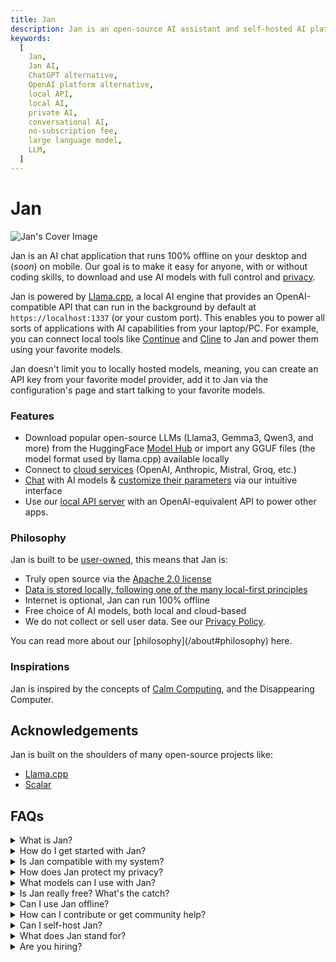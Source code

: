 ```yaml
---
title: Jan
description: Jan is an open-source AI assistant and self-hosted AI platform - build and run AI on your own desktop or server.
keywords:
  [
    Jan,
    Jan AI,
    ChatGPT alternative,
    OpenAI platform alternative,
    local API,
    local AI,
    private AI,
    conversational AI,
    no-subscription fee,
    large language model,
    LLM,
  ]
---
```



# Jan

![Jan's Cover Image](./_assets/jan-app.png)

Jan is an AI chat application that runs 100% offline on your desktop and (*soon*) on mobile. Our goal is to
make it easy for anyone, with or without coding skills, to download and use AI models with full control and
[privacy](https://www.reuters.com/legal/legalindustry/privacy-paradox-with-ai-2023-10-31/).

Jan is powered by [Llama.cpp](https://github.com/ggerganov/llama.cpp), a local AI engine that provides an OpenAI-compatible
API that can run in the background by default at `https://localhost:1337` (or your custom port). This enables you to power all sorts of
applications with AI capabilities from your laptop/PC. For example, you can connect local tools like [Continue](https://jan.ai/integrations/coding/vscode)
and [Cline](https://cline.bot/) to Jan and power them using your favorite models.

Jan doesn't limit you to locally hosted models, meaning, you can create an API key from your favorite model provider,
add it to Jan via the configuration's page and start talking to your favorite models.

### Features

- Download popular open-source LLMs (Llama3, Gemma3, Qwen3, and more) from the HuggingFace [Model Hub](./manage-models.mdx)
or import any GGUF files (the model format used by llama.cpp) available locally
- Connect to [cloud services](/remote-models/openai) (OpenAI, Anthropic, Mistral, Groq, etc.)
- [Chat](./threads.mdx) with AI models & [customize their parameters](./model-parameters.mdx) via our
intuitive interface
- Use our [local API server](https://jan.ai/api-reference) with an OpenAI-equivalent API to power other apps.

### Philosophy

Jan is built to be [user-owned](about#-user-owned), this means that Jan is:
- Truly open source via the [Apache 2.0 license](https://github.com/janhq/jan/blob/dev/LICENSE)
- [Data is stored locally, following one of the many local-first principles](https://www.inkandswitch.com/local-first)
- Internet is optional, Jan can run 100% offline
- Free choice of AI models, both local and cloud-based
- We do not collect or sell user data. See our [Privacy Policy](./privacy).

<Aside>
  You can read more about our [philosophy](/about#philosophy) here.
</Aside>

### Inspirations

Jan is inspired by the concepts of [Calm Computing](https://en.wikipedia.org/wiki/Calm_technology), and the Disappearing Computer.

## Acknowledgements

Jan is built on the shoulders of many open-source projects like:

- [Llama.cpp](https://github.com/ggerganov/llama.cpp/blob/master/LICENSE)
- [Scalar](https://github.com/scalar/scalar)

## FAQs

<details>
<summary>What is Jan?</summary>
Jan is a customizable AI assistant that can run offline on your computer - a privacy-focused alternative to tools like ChatGPT, Anthropic's Claude, and Google Gemini, with optional cloud AI support.
</details>

<details>
<summary>How do I get started with Jan?</summary>
Download Jan on your computer, download a model or add API key for a cloud-based one, and start chatting. For detailed setup instructions, see our [Quick Start](/quickstart) guide.
</details>

<details>
<summary>Is Jan compatible with my system?</summary>
Jan supports all major operating systems:

- [Mac](/desktop/mac#compatibility)
- [Windows](/desktop/windows#compatibility)
- [Linux](/desktop/linux)

Hardware compatibility includes:
- NVIDIA GPUs (CUDA)
- AMD GPUs (Vulkan)
- Intel Arc GPUs (Vulkan)
- Any GPU with Vulkan support
</details>

<details>
<summary>How does Jan protect my privacy?</summary>
Jan prioritizes privacy by:
- Running 100% offline with locally-stored data
- Using open-source models that keep your conversations private
- Storing all files and chat history on your device in the [Jan Data Folder](/data-folder)
- Never collecting or selling your data

<Aside type="caution">
When using third-party cloud AI services through Jan, their data policies apply. Check their privacy terms.
</Aside>

You can optionally share anonymous usage statistics to help improve Jan, but your conversations are never shared. See our complete [Privacy Policy](./privacy).
</details>

<details>
<summary>What models can I use with Jan?</summary>
- Download optimized models from the [Jan Hub](/manage-models#1-download-from-jan-hub-recommended)
- Import GGUF models from Hugging Face or your local files
- Connect to cloud providers like OpenAI, Anthropic, Mistral and Groq (requires your own API keys)
</details>

<details>
<summary>Is Jan really free? What's the catch?</summary>
Jan is completely free and open-source with no subscription fees for local models and features. When using cloud-based models (like GPT-4o or Claude Sonnet 3.7), you'll only pay the standard rates to those providers—we add no markup.
</details>

<details>
<summary>Can I use Jan offline?</summary>
Yes! Once you've downloaded a local model, Jan works completely offline with no internet connection needed.
</details>

<details>
<summary>How can I contribute or get community help?</summary>
- Join our [Discord community](https://discord.gg/qSwXFx6Krr) to connect with other users
- Contribute through [GitHub](https://github.com/janhq/jan) (no permission needed!)
- Get troubleshooting help in our [Discord](https://discord.com/invite/FTk2MvZwJH) channel [#🆘|jan-help](https://discord.com/channels/1107178041848909847/1192090449725358130)
- Check our [Troubleshooting](./troubleshooting) guide for common issues
</details>

<details>
<summary>Can I self-host Jan?</summary>
Yes! We fully support the self-hosted movement. Either download Jan directly or fork it on [GitHub repository](https://github.com/janhq/jan) and build it from source.
</details>

<details>
<summary>What does Jan stand for?</summary>
Jan stands for "Just a Name". We are, admittedly, bad at marketing 😂.
</details>

<details>
<summary>Are you hiring?</summary>
Yes! We love hiring from our community. Check out our open positions at [Careers](https://menlo.bamboohr.com/careers).
</details>